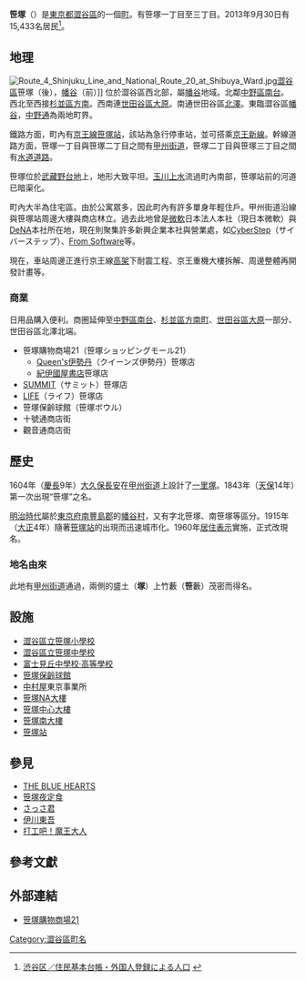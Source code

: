 {{Pathnav|日本|東京都|澀谷區|frame=1}}
{{Infobox Settlement
|official_name =  笹塚
|native_name =
|settlement_type = [[町|町]]
|image_skyline = 10go dori shopping street entrance.JPG
|imagesize = 240px
|image_caption = 十号通商店街
|image_flag =
|image_seal =
| image_map =
| map_caption =
|subdivision_type = [[國家|國家]]
|subdivision_name = [[File:Flag_of_Japan.svg|border]] [[日本|日本]]
|subdivision_type1 = [[都道府縣|都道府縣]]
|subdivision_name1 = [[File:Flag_of_Tokyo_Prefecture.svg|25px]] [[東京都|東京都]]
|subdivision_type2 = [[東京都區部|特別區]]
|subdivision_name2 = [[File:Flag_of_Shibuya,_Tokyo.svg|25px]] [[澀谷區|澀谷區]]
|subdivision_type3 = [[地區|地區]]
|subdivision_name3 = [[幡谷地區|幡谷地區]]
|established_title =
|established_date =
|government_type =
|leader_title =
|leader_name =
|area_magnitude =
|area_total_sq_mi =
|area_total_km2 =
|area_land_sq_mi =
|area_land_km2 =
|area_urban_sq_mi =
|area_urban_km2 =
|area_metro_km2 =
|area_metro_sq_mi =
|population_as_of= 2013年（平成25年）9月30日
|population_footnotes =
|population_total = 15433
|population_urban =
|population_metro =
|population_density_sq_mi =
|population_density_km2 =
| timezone = [[日本標準時|JST]]
| utc_offset = +9
|timezone_DST =
|utc_offset_DST =
|latd=|latm=|lats=|latNS=
|longd=|longm=|longs=|longEW=
|elevation_footnotes=
|elevation_m =
|elevation_ft =
|postal_code_type = [[郵政編碼|郵政編碼]]
|postal_code = 151-0073
|area_code =
|website =
|footnotes =
}}

'''笹塚'''（{{jpn|j=笹塚|hg=ささづか|rm=Sasazuka|f=y}}）是[[東京都|東京都]][[澀谷區|澀谷區]]的一個[[町|町]]。有笹塚一丁目至三丁目。2013年9月30日有15,433名居民<ref>[http://www.city.shibuya.tokyo.jp/data/statics/tokei/02jinko/h25r01.xls 渋谷区／住民基本台帳・外国人登録による人口] {{webarchive|url=https://web.archive.org/web/20131013081847/http://www.city.shibuya.tokyo.jp/data/statics/tokei/02jinko/h25r01.xls |date=2013-10-13 }}</ref>。

== 地理 ==
[[File:Route_4_Shinjuku_Line_and_National_Route_20_at_Shibuya_Ward.jpg|thumb]][[澀谷區|澀谷區]]笹塚（後），[[幡谷|幡谷]]（前）]]
位於澀谷區西北部，屬[[幡谷|幡谷]]地域。北鄰[[中野區|中野區]][[南台_(中野區)|南台]]。西北至西接[[杉並區|杉並區]][[方南|方南]]。西南連[[世田谷區|世田谷區]][[大原_(世田谷區)|大原]]。南通世田谷區[[下北澤|北澤]]。東臨澀谷區[[幡谷|幡谷]]，[[中野通|中野通]]為兩地町界。

鐵路方面，町內有[[京王線|京王線]][[笹塚站|笹塚站]]，該站為急行停車站，並可搭乘[[京王新線|京王新線]]。幹線道路方面，笹塚一丁目與笹塚二丁目之間有[[甲州街道|甲州街道]]，笹塚二丁目與笹塚三丁目之間有[[東京都道431號角筈和泉町線|水道道路]]。

笹塚位於[[武藏野台地|武藏野台地]]上，地形大致平坦。[[玉川上水|玉川上水]]流過町內南部，笹塚站前的河道已暗渠化。

町內大半為住宅區。由於公寓眾多，因此町內有許多單身年輕住戶。甲州街道沿線與笹塚站周邊大樓與商店林立。過去此地曾是[[微軟|微軟]]日本法人本社（現日本微軟）與[[DeNA|DeNA]]本社所在地，現在則聚集許多新興企業本社與營業處，如[[CyberStep|CyberStep]]（サイバーステップ）、[[From_Software|From Software]]等。

現在，車站周邊正進行京王線[[高架|高架]]下耐震工程、京王重機大樓拆解、周邊整體再開發計畫等。

=== 商業 ===
日用品購入便利。商圏延伸至[[中野區|中野區]][[南台_(中野區)|南台]]、[[杉並區|杉並區]][[方南|方南町]]、[[世田谷區|世田谷區]][[大原_(世田谷區)|大原]]一部分、世田谷區北澤北端。

*笹塚購物商場21（笹塚ショッピングモール21）
** [[Queen's伊勢丹|Queen's伊勢丹]]（クイーンズ伊勢丹）笹塚店
** [[紀伊國屋書店|紀伊國屋書店]]笹塚店
* [[SUMMIT_(連鎖店)|SUMMIT]]（サミット）笹塚店
* [[LIFE_CORPORATION|LIFE]]（ライフ）笹塚店
* 笹塚保齡球館（笹塚ボウル）
* 十號通商店街
* 觀音通商店街

== 歷史 ==
1604年（[[慶長|慶長]]9年）[[大久保長安|大久保長安]]在[[甲州街道|甲州街道]]上設計了[[一里塚|一里塚]]。1843年（[[天保_(日本)|天保]]14年）第一次出現“笹塚”之名。

[[明治時代|明治時代]]屬於[[東京府|東京府]][[南豐島郡|南豐島郡]]的[[幡谷村|幡谷村]]，又有字北笹塚、南笹塚等區分。1915年（[[大正|大正]]4年）隨著[[笹塚站|笹塚站]]的出現而迅速城市化。1960年[[居住表示|居住表示]]實施，正式改現名。

=== 地名由來 ===
此地有[[甲州街道|甲州街道]]通過，兩側的盛土（'''塚'''）上竹藪（'''笹'''藪）茂密而得名。

== 設施 ==
* [[澀谷區立笹塚小學校|澀谷區立笹塚小學校]]
* [[澀谷區立笹塚中學校|澀谷區立笹塚中學校]]
* [[富士見丘中學校·高等學校|富士見丘中學校·高等學校]]
* [[笹塚保齡球館|笹塚保齡球館]]
* [[中村屋|中村屋]]東京事業所
* [[笹塚NA大樓|笹塚NA大樓]]
* [[笹塚中心大樓|笹塚中心大樓]]
* [[笹塚南大樓|笹塚南大樓]]
* [[笹塚站|笹塚站]]

== 參見 ==
* [[THE_BLUE_HEARTS|THE BLUE HEARTS]]
* [[笹塚夜定食|笹塚夜定食]]
* [[さっさ君|さっさ君]]
* [[伊川東吾|伊川東吾]]
* [[打工吧！魔王大人|打工吧！魔王大人]]

== 參考文獻 ==
{{reflist}}

== 外部連結 ==
* [http://www.mall21.co.jp/ 笹塚購物商場21] {{Wayback|url=http://www.mall21.co.jp/ |date=20210312024757 }}

{{澀谷區的町名}}
{{DEFAULTSORT:Sasazuka}}
[[Category:澀谷區町名|Category:澀谷區町名]]